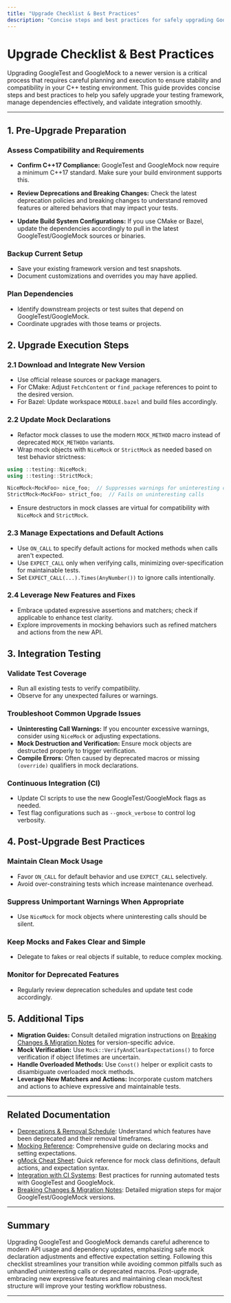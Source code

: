 ```yaml
---
title: "Upgrade Checklist & Best Practices"
description: "Concise steps and best practices for safely upgrading GoogleTest/GoogleMock, including dependency planning and integration testing. Streamlines the upgrade process and helps prevent common issues."
---
```


# Upgrade Checklist & Best Practices

Upgrading GoogleTest and GoogleMock to a newer version is a critical process that requires careful planning and execution to ensure stability and compatibility in your C++ testing environment. This guide provides concise steps and best practices to help you safely upgrade your testing framework, manage dependencies effectively, and validate integration smoothly.

---

## 1. Pre-Upgrade Preparation

### Assess Compatibility and Requirements
- **Confirm C++17 Compliance:** GoogleTest and GoogleMock now require a minimum C++17 standard. Make sure your build environment supports this.
  
- **Review Deprecations and Breaking Changes:** Check the latest deprecation policies and breaking changes to understand removed features or altered behaviors that may impact your tests.

- **Update Build System Configurations:** If you use CMake or Bazel, update the dependencies accordingly to pull in the latest GoogleTest/GoogleMock sources or binaries.

### Backup Current Setup
- Save your existing framework version and test snapshots.
- Document customizations and overrides you may have applied.

### Plan Dependencies
- Identify downstream projects or test suites that depend on GoogleTest/GoogleMock.
- Coordinate upgrades with those teams or projects.


## 2. Upgrade Execution Steps

### 2.1 Download and Integrate New Version
- Use official release sources or package managers.
- For CMake: Adjust `FetchContent` or `find_package` references to point to the desired version.
- For Bazel: Update workspace `MODULE.bazel` and build files accordingly.

### 2.2 Update Mock Declarations
- Refactor mock classes to use the modern `MOCK_METHOD` macro instead of deprecated `MOCK_METHODn` variants.
- Wrap mock objects with `NiceMock` or `StrictMock` as needed based on test behavior strictness:

```cpp
using ::testing::NiceMock;
using ::testing::StrictMock;

NiceMock<MockFoo> nice_foo;  // Suppresses warnings for uninteresting calls
StrictMock<MockFoo> strict_foo;  // Fails on uninteresting calls
```

- Ensure destructors in mock classes are virtual for compatibility with `NiceMock` and `StrictMock`.

### 2.3 Manage Expectations and Default Actions
- Use `ON_CALL` to specify default actions for mocked methods when calls aren't expected.
- Use `EXPECT_CALL` only when verifying calls, minimizing over-specification for maintainable tests.
- Set `EXPECT_CALL(...).Times(AnyNumber())` to ignore calls intentionally.

### 2.4 Leverage New Features and Fixes
- Embrace updated expressive assertions and matchers; check if applicable to enhance test clarity.
- Explore improvements in mocking behaviors such as refined matchers and actions from the new API.


## 3. Integration Testing

### Validate Test Coverage
- Run all existing tests to verify compatibility.
- Observe for any unexpected failures or warnings.

### Troubleshoot Common Upgrade Issues
- **Uninteresting Call Warnings:** If you encounter excessive warnings, consider using `NiceMock` or adjusting expectations.
- **Mock Destruction and Verification:** Ensure mock objects are destructed properly to trigger verification.
- **Compile Errors:** Often caused by deprecated macros or missing `(override)` qualifiers in mock declarations.

### Continuous Integration (CI)
- Update CI scripts to use the new GoogleTest/GoogleMock flags as needed.
- Test flag configurations such as `--gmock_verbose` to control log verbosity.


## 4. Post-Upgrade Best Practices

### Maintain Clean Mock Usage
- Favor `ON_CALL` for default behavior and use `EXPECT_CALL` selectively.
- Avoid over-constraining tests which increase maintenance overhead.

### Suppress Unimportant Warnings When Appropriate
- Use `NiceMock` for mock objects where uninteresting calls should be silent.

### Keep Mocks and Fakes Clear and Simple
- Delegate to fakes or real objects if suitable, to reduce complex mocking.

### Monitor for Deprecated Features
- Regularly review deprecation schedules and update test code accordingly.


## 5. Additional Tips

- **Migration Guides:** Consult detailed migration instructions on [Breaking Changes & Migration Notes](../changelog/upgrade-migration/breaking-changes) for version-specific advice.
- **Mock Verification:** Use `Mock::VerifyAndClearExpectations()` to force verification if object lifetimes are uncertain.
- **Handle Overloaded Methods:** Use `Const()` helper or explicit casts to disambiguate overloaded mock methods.
- **Leverage New Matchers and Actions:** Incorporate custom matchers and actions to achieve expressive and maintainable tests.


---

## Related Documentation

- [Deprecations & Removal Schedule](../changelog/upgrade-migration/deprecation-policy): Understand which features have been deprecated and their removal timeframes.
- [Mocking Reference](../docs/reference/mocking.md): Comprehensive guide on declaring mocks and setting expectations.
- [gMock Cheat Sheet](../docs/gmock_cheat_sheet.md): Quick reference for mock class definitions, default actions, and expectation syntax.
- [Integration with CI Systems](../guides/integration-and-real-world-use/integration-ci.mdx): Best practices for running automated tests with GoogleTest and GoogleMock.
- [Breaking Changes & Migration Notes](../changelog/upgrade-migration/breaking-changes): Detailed migration steps for major GoogleTest/GoogleMock versions.

---

## Summary

Upgrading GoogleTest and GoogleMock demands careful adherence to modern API usage and dependency updates, emphasizing safe mock declaration adjustments and effective expectation setting. Following this checklist streamlines your transition while avoiding common pitfalls such as unhandled uninteresting calls or deprecated macros. Post-upgrade, embracing new expressive features and maintaining clean mock/test structure will improve your testing workflow robustness.

---